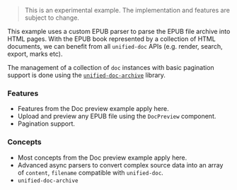 

<SourceCode source="examples/epub" />

> This is an experimental example.  The implementation and features are subject to change.

This example uses a custom EPUB parser to parse the EPUB file archive into HTML pages.  With the EPUB book represented by a collection of HTML documents, we can benefit from all `unified-doc` APIs (e.g. render, search, export, marks etc).

The management of a collection of `doc` instances with basic pagination support is done using the [`unified-doc-archive`][unified-doc-archive] library.

### Features
- Features from the <Link to="/examples/doc-preview">Doc preview</Link> example apply here.
- Upload and preview any EPUB file using the `DocPreview` component.
- Pagination support.

### Concepts
- Most concepts from the <Link to="/examples/doc-preview">Doc preview</Link> example apply here.
- Advanced async parsers to convert complex source data into an array of `content`, `filename` compatible with `unified-doc`.
- `unified-doc-archive`

<EpubExample />

<!-- Definitions -->
[jszip]: https://github.com/Stuk/jszip
[unified-doc-archive]: https://github.com/unified-doc/unified-doc-archive
